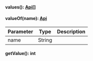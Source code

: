 
#### values(): [Api[]](#api)




#### valueOf(name): [Api](#api)



| Parameter       | Type |  Description |
| --------------- | -------- | -------- |
| name | String |   |

#### getValue(): int



